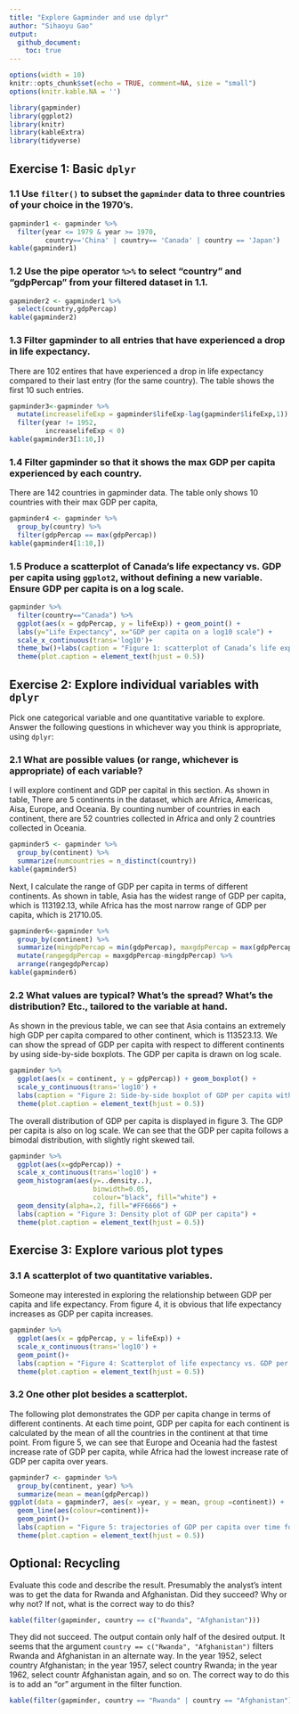 ```yaml
---
title: "Explore Gapminder and use dplyr"
author: "Sihaoyu Gao"
output:
  github_document:
    toc: true
---
```

```r
options(width = 10)
knitr::opts_chunk$set(echo = TRUE, comment=NA, size = "small")
options(knitr.kable.NA = '')
```


```r
library(gapminder)
library(ggplot2)
library(knitr)
library(kableExtra)
library(tidyverse)
```

## Exercise 1: Basic `dplyr`

### 1.1 Use `filter()` to subset the `gapminder` data to three countries of your choice in the 1970’s.

```r
gapminder1 <- gapminder %>%
  filter(year <= 1979 & year >= 1970,
         country=='China' | country== 'Canada' | country == 'Japan') 
kable(gapminder1)
```

### 1.2 Use the pipe operator `%>%` to select “country” and “gdpPercap” from your filtered dataset in 1.1.

```r
gapminder2 <- gapminder1 %>% 
  select(country,gdpPercap)
kable(gapminder2)
```

### 1.3 Filter gapminder to all entries that have experienced a drop in life expectancy.

There are 102 entires that have experienced a drop in life expectancy compared to their last entry (for the same country). The table shows the first 10 such entries.

```r
gapminder3<-gapminder %>% 
  mutate(increaselifeExp = gapminder$lifeExp-lag(gapminder$lifeExp,1)) %>% 
  filter(year != 1952,
         increaselifeExp < 0)
kable(gapminder3[1:10,])
```

### 1.4 Filter gapminder so that it shows the max GDP per capita experienced by each country.

There are 142 countries in gapminder data. The table only shows 10 countries with their max GDP per capita,

```r
gapminder4 <- gapminder %>% 
  group_by(country) %>% 
  filter(gdpPercap == max(gdpPercap))
kable(gapminder4[1:10,])
```

### 1.5 Produce a scatterplot of Canada’s life expectancy vs. GDP per capita using `ggplot2`, without defining a new variable. Ensure GDP per capita is on a log scale.

```r
gapminder %>% 
  filter(country=="Canada") %>% 
  ggplot(aes(x = gdpPercap, y = lifeExp)) + geom_point() +
  labs(y="Life Expectancy", x="GDP per capita on a log10 scale") +
  scale_x_continuous(trans='log10')+
  theme_bw()+labs(caption = "Figure 1: scatterplot of Canada’s life expectancy vs. GDP per capita") + 
  theme(plot.caption = element_text(hjust = 0.5))
```

## Exercise 2: Explore individual variables with `dplyr`

Pick one categorical variable and one quantitative variable to explore. Answer the following questions in whichever way you think is appropriate, using `dplyr`:

### 2.1 What are possible values (or range, whichever is appropriate) of each variable?

I will explore continent and GDP per capital in this section. As shown in table, There are 5 continents in the dataset, which are Africa, Americas, Aisa, Europe, and Oceania. By counting number of countries in each continent, there are 52 countries collected in Africa and only 2 countries collected in Oceania. 

```r
gapminder5 <- gapminder %>% 
  group_by(continent) %>% 
  summarize(numcountries = n_distinct(country))
kable(gapminder5)
```

Next, I calculate the range of GDP per capita in terms of different continents. As shown in table, Asia has the widest range of GDP per capita, which is 113192.13, while Africa has the most narrow range of GDP per capita, which is 21710.05.

```r
gapminder6<-gapminder %>% 
  group_by(continent) %>% 
  summarize(mingdpPercap = min(gdpPercap), maxgdpPercap = max(gdpPercap)) %>% 
  mutate(rangegdpPercap = maxgdpPercap-mingdpPercap) %>% 
  arrange(rangegdpPercap)
kable(gapminder6)
```

### 2.2 What values are typical? What’s the spread? What’s the distribution? Etc., tailored to the variable at hand.

As shown in the previous table, we can see that Asia contains an extremely high GDP per capita compared to other continent, which is 113523.13. We can show the spread of GDP per capita with respect to different continents by using side-by-side boxplots. The GDP per capita is drawn on log scale. 

```r
gapminder %>% 
  ggplot(aes(x = continent, y = gdpPercap)) + geom_boxplot() +
  scale_y_continuous(trans='log10') + 
  labs(caption = "Figure 2: Side-by-side boxplot of GDP per capita with respect to different continents") + 
  theme(plot.caption = element_text(hjust = 0.5))
```

The overall distribution of GDP per capita is displayed in figure 3. The GDP per capita is also on log scale. We can see that the GDP per capita follows a bimodal distribution, with slightly right skewed tail. 

```r
gapminder %>% 
  ggplot(aes(x=gdpPercap)) + 
  scale_x_continuous(trans='log10') +
  geom_histogram(aes(y=..density..),    
                     binwidth=0.05,
                     colour="black", fill="white") +
  geom_density(alpha=.2, fill="#FF6666") + 
  labs(caption = "Figure 3: Density plot of GDP per capita") + 
  theme(plot.caption = element_text(hjust = 0.5))
```

## Exercise 3: Explore various plot types 

### 3.1 A scatterplot of two quantitative variables.

Someone may interested in exploring the relationship between GDP per capita and life expectancy. From figure 4, it is obvious that life expectancy increases as GDP per capita increases. 

```r
gapminder %>% 
  ggplot(aes(x = gdpPercap, y = lifeExp)) +
  scale_x_continuous(trans='log10') +
  geom_point()+ 
  labs(caption = "Figure 4: Scatterplot of life expectancy vs. GDP per capita") + 
  theme(plot.caption = element_text(hjust = 0.5))
```

### 3.2 One other plot besides a scatterplot.

The following plot demonstrates the GDP per capita change in terms of different continents. At each time point, GDP per capita for each continent is calculated by the mean of all the countries in the continent at that time point. From figure 5, we can see that Europe and Oceania had the fastest increase rate of GDP per capita, while Africa had the lowest increase rate of GDP per capita over years. 


```r
gapminder7 <- gapminder %>% 
  group_by(continent, year) %>% 
  summarize(mean = mean(gdpPercap)) 
ggplot(data = gapminder7, aes(x =year, y = mean, group =continent)) +
  geom_line(aes(colour=continent))+ 
  geom_point()+
  labs(caption = "Figure 5: trajectories of GDP per capita over time for each continent")+
  theme(plot.caption = element_text(hjust = 0.5))
```

## Optional: Recycling

Evaluate this code and describe the result. Presumably the analyst’s intent was to get the data for Rwanda and Afghanistan. Did they succeed? Why or why not? If not, what is the correct way to do this?

```r
kable(filter(gapminder, country == c("Rwanda", "Afghanistan")))
```

They did not succeed. The output contain only half of the desired output. It seems that the argument `country == c("Rwanda", "Afghanistan")` filters Rwanda and Afghanistan in an alternate way. In the year 1952, select country Afghanistan; in the year 1957, select country Rwanda; in the year 1962, select countr Afghanistan again, and so on. The correct way to do this is to add an "or" argument in the filter function.

```r
kable(filter(gapminder, country == "Rwanda" | country == "Afghanistan"))
```
